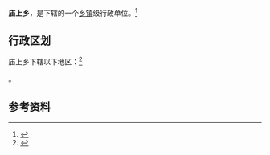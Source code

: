 {{中国乡级行政区|14/08/21/201/000}}

'''庙上乡'''，是{{PRC admin/fullname|14/08/21/201/000|3}}下辖的一个[[乡镇|乡镇]]级行政单位。<ref>{{PRC admin/ref sgc|{{PRC admin/parent|14/08/21/201/000}}}}</ref>

== 行政区划 ==

庙上乡下辖以下地区：<ref>{{PRC admin/ref sgc|14/08/21/201/000}}</ref>

{{PRC admin/children|14/08/21/201/000}}。

== 参考资料 ==

{{reflist}}

{{行政区划小作品}}
{{PRC admin/navcat|14/08/21/201/000}}